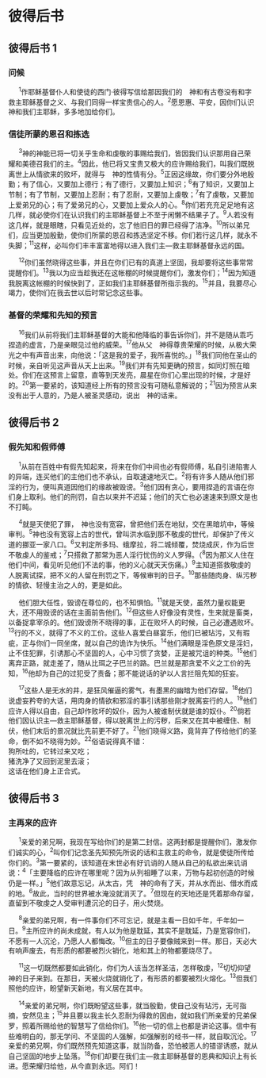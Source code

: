 
# 彼得后书

## 彼得后书 1
### 问候

　 <sup>1</sup>作耶稣基督仆人和使徒的<Pn>西门·彼得</Pn>写信给那因我们的　神和<Nt>有古卷没有和字</Nt>救主耶稣基督之义、与我们同得一样宝贵信心的人。<sup>2</sup>愿恩惠、平安，因你们认识　神和我们主耶稣，多多地加给你们。<br/>
### 信徒所蒙的恩召和拣选

　 <sup>3</sup>神的神能已将一切关乎生命和虔敬的事赐给我们，皆因我们认识那用自己荣耀和美德召我们的主。<sup>4</sup>因此，他已将又宝贵又极大的应许赐给我们，叫我们既脱离世上从情欲来的败坏，就得与　神的性情有分。<sup>5</sup>正因这缘故，你们要分外地殷勤；有了信心，又要加上德行；有了德行，又要加上知识；<sup>6</sup>有了知识，又要加上节制；有了节制，又要加上忍耐；有了忍耐，又要加上虔敬；<sup>7</sup>有了虔敬，又要加上爱弟兄的心；有了爱弟兄的心，又要加上爱<Add>众人的心</Add>。<sup>8</sup>你们若充充足足地有这几样，就必使你们在认识我们的主耶稣基督上不至于闲懒不结果子了。<sup>9</sup>人若没有这几样，就是眼瞎，只看见近处的，忘了他旧日的罪已经得了洁净。<sup>10</sup>所以弟兄们，应当更加殷勤，使你们所蒙的恩召和拣选坚定不移。你们若行这几样，就永不失脚；<sup>11</sup>这样，必叫你们丰丰富富地得以进入我们主—救主耶稣基督永远的国。<br/>

　 <sup>12</sup>你们虽然晓得这些事，并且在你们已有的真道上坚固，我却要将这些事常常提醒你们。<sup>13</sup>我以为应当趁我还在这帐棚的时候提醒你们，激发你们；<sup>14</sup>因为知道我脱离这帐棚的时候快到了，正如我们主耶稣基督所指示我的。<sup>15</sup>并且，我要尽心竭力，使你们在我去世以后时常记念这些事。<br/>
### 基督的荣耀和先知的预言

　 <sup>16</sup>我们从前将我们主耶稣基督的大能和他降临的事告诉你们，并不是随从乖巧捏造的虚言，乃是亲眼见过他的威荣。<sup>17</sup>他从父　神得尊贵荣耀的时候，从极大荣光之中有声音出来，向他说：「这是我的爱子，我所喜悦的。」<sup>18</sup>我们同他在圣山的时候，亲自听见这声音从天上出来。<sup>19</sup>我们并有先知更确的预言，如同灯照在暗处。你们在这预言上留意，直等到天发亮，晨星在你们心里出现的时候，才是好的。<sup>20</sup>第一要紧的，该知道经上所有的预言没有可随私意解说的；<sup>21</sup>因为预言从来没有出于人意的，乃是人被圣灵感动，说出　神的话来。<br/>
## 彼得后书 2
### 假先知和假师傅

　 <sup>1</sup>从前在百姓中有假先知起来，将来在你们中间也必有假师傅，私自引进陷害人的异端，连买他们的主他们也不承认，自取速速地灭亡。<sup>2</sup>将有许多人随从他们邪淫的行为，便叫真道因他们的缘故被毁谤。<sup>3</sup>他们因有贪心，要用捏造的言语在你们身上取利。他们的刑罚，自古以来并不迟延；他们的灭亡也必速速来到<Nt>原文是也不打盹</Nt>。<br/>

　 <sup>4</sup>就是天使犯了罪，　神也没有宽容，曾把他们丢在地狱，交在黑暗坑中，等候审判。<sup>5</sup>神也没有宽容上古的世代，曾叫洪水临到那不敬虔的世代，却保护了传义道的<Pn>挪亚</Pn>一家八口。<sup>6</sup>又判定<Pn>所多玛</Pn>、<Pn>蛾摩拉</Pn>，将二城倾覆，焚烧成灰，作为后世不敬虔人的鉴戒；<sup>7</sup>只搭救了那常为恶人淫行忧伤的义人<Pn>罗得</Pn>。（<sup>8</sup>因为那义人住在他们中间，看见听见他们不法的事，他的义心就天天伤痛。）<sup>9</sup>主知道搭救敬虔的人脱离试探，把不义的人留在刑罚之下，等候审判的日子。<sup>10</sup>那些随肉身、纵污秽的情欲、轻慢主治之人的，更是如此。<br/>

　 他们胆大任性，毁谤在尊位的，也不知惧怕。<sup>11</sup>就是天使，虽然力量权能更大，还不用毁谤的话在主面前告他们。<sup>12</sup>但这些人好像没有灵性，生来就是畜类，以备捉拿宰杀的。他们毁谤所不晓得的事，正在败坏人的时候，自己必遭遇败坏。<sup>13</sup>行的不义，就得了不义的工价。这些人喜爱白昼宴乐，他们已被玷污，又有瑕疵，正与你们一同坐席，就以自己的诡诈为快乐。<sup>14</sup>他们满眼是淫色<Nt>原文是淫妇</Nt>，止不住犯罪，引诱那心不坚固的人，心中习惯了贪婪，正是被咒诅的种类。<sup>15</sup>他们离弃正路，就走差了，随从<Pn>比珥</Pn>之子<Pn>巴兰</Pn>的路。<Pn>巴兰</Pn>就是那贪爱不义之工价的<Add>先知</Add>，<sup>16</sup>他却为自己的过犯受了责备；那不能说话的驴以人言拦阻先知的狂妄。<br/>

　 <sup>17</sup>这些人是无水的井，是狂风催逼的雾气，有墨黑的幽暗为他们存留。<sup>18</sup>他们说虚妄矜夸的大话，用肉身的情欲和邪淫的事引诱那些刚才脱离妄行的人。<sup>19</sup>他们应许人得以自由，自己却作败坏的奴仆，因为人被谁制伏就是谁的奴仆。<sup>20</sup>倘若他们因认识主—救主耶稣基督，得以脱离世上的污秽，后来又在其中被缠住、制伏，他们末后的景况就比先前更不好了。<sup>21</sup>他们晓得义路，竟背弃了传给他们的圣命，倒不如不晓得为妙。<sup>22</sup>俗语说得真不错：<br/>
狗所吐的，它转过来又吃；<br/>
猪洗净了又回到泥里去滚；<br/>
这话在他们身上正合式。<br/>
## 彼得后书 3
### 主再来的应许

　 <sup>1</sup>亲爱的<Add>弟兄</Add>啊，我现在写给你们的是第二封信。这两封都是提醒你们，激发你们诚实的心，<sup>2</sup>叫你们记念圣先知预先所说的话和主救主的命令，就是使徒所传给你们的。<sup>3</sup>第一要紧的，该知道在末世必有好讥诮的人随从自己的私欲出来讥诮说：<sup>4</sup>「主要降临的应许在哪里呢？因为从列祖睡了以来，万物与起初创造的时候仍是一样。」<sup>5</sup>他们故意忘记，从太古，凭　神的命有了天，并从水而出、借水而成的地。<sup>6</sup>故此，当时的世界被水淹没就消灭了。<sup>7</sup>但现在的天地还是凭着那命存留，直留到不敬虔之人受审判遭沉沦的日子，用火焚烧。<br/>

　 <sup>8</sup>亲爱的<Add>弟兄</Add>啊，有一件事你们不可忘记，就是主看一日如千年，千年如一日。<sup>9</sup>主所应许的<Add>尚未成就</Add>，有人以为他是耽延，其实不是耽延，乃是宽容你们，不愿有一人沉沦，乃愿人人都悔改。<sup>10</sup>但主的日子要像贼来到一样。那日，天必大有响声废去，有形质的都要被烈火销化，地和其上的物都要烧尽了。<br/>

　 <sup>11</sup>这一切既然都要如此销化，你们为人该当怎样圣洁，怎样敬虔，<sup>12</sup>切切仰望　神的日子来到。在那日，天被火烧就销化了，有形质的都要被烈火熔化。<sup>13</sup>但我们照他的应许，盼望新天新地，有义居在其中。<br/>

　 <sup>14</sup>亲爱的<Add>弟兄</Add>啊，你们既盼望这些事，就当殷勤，使自己没有玷污，无可指摘，安然见主；<sup>15</sup>并且要以我主长久忍耐为得救的因由，就如我们所亲爱的兄弟<Pn>保罗</Pn>，照着所赐给他的智慧写了信给你们。<sup>16</sup>他一切的信上也都是讲论这事。信中有些难明白的，那无学问、不坚固的人强解，如强解别的经书一样，就自取沉沦。<sup>17</sup>亲爱的<Add>弟兄</Add>啊，你们既然预先知道这事，就当防备，恐怕被恶人的错谬诱惑，就从自己坚固的地步上坠落。<sup>18</sup>你们却要在我们主—救主耶稣基督的恩典和知识上有长进。愿荣耀归给他，从今直到永远。阿们！<br/>
